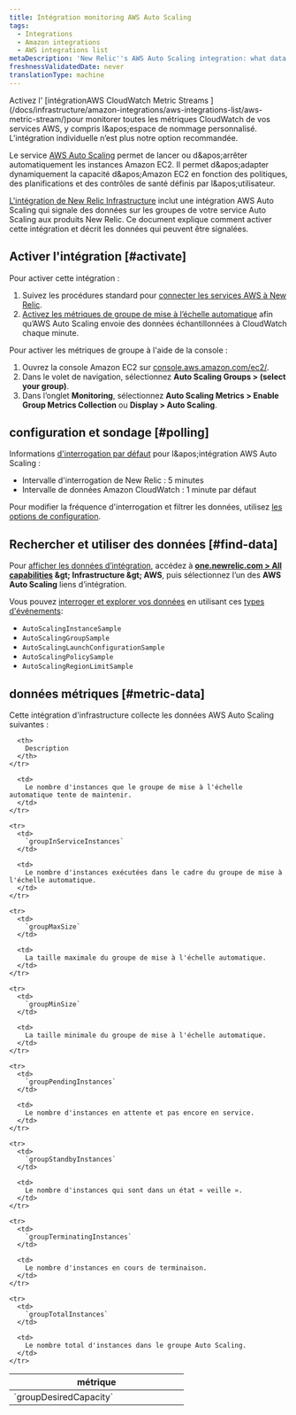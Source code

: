 ```yaml
---
title: Intégration monitoring AWS Auto Scaling
tags:
  - Integrations
  - Amazon integrations
  - AWS integrations list
metaDescription: 'New Relic''s AWS Auto Scaling integration: what data it reports, and how to enable it.'
freshnessValidatedDate: never
translationType: machine
---
```


<Callout variant="important">
  Activez l' [intégrationAWS CloudWatch Metric Streams ](/docs/infrastructure/amazon-integrations/aws-integrations-list/aws-metric-stream/)pour monitorer toutes les métriques CloudWatch de vos services AWS, y compris l&amp;apos;espace de nommage personnalisé. L’intégration individuelle n’est plus notre option recommandée.
</Callout>

Le service [AWS Auto Scaling](https://aws.amazon.com/autoscaling/) permet de lancer ou d&amp;apos;arrêter automatiquement les instances Amazon EC2. Il permet d&amp;apos;adapter dynamiquement la capacité d&amp;apos;Amazon EC2 en fonction des politiques, des planifications et des contrôles de santé définis par l&amp;apos;utilisateur.

[L'intégration de New Relic Infrastructure](/docs/infrastructure/introduction-infra-monitoring) inclut une intégration AWS Auto Scaling qui signale des données sur les groupes de votre service Auto Scaling aux produits New Relic. Ce document explique comment activer cette intégration et décrit les données qui peuvent être signalées.

## Activer l'intégration [#activate]

Pour activer cette intégration :

1. Suivez les procédures standard pour [connecter les services AWS à New Relic](/docs/infrastructure/infrastructure-integrations/getting-started/connect-aws-integrations-infrastructure).
2. [Activez les métriques de groupe de mise à l’échelle automatique](https://docs.aws.amazon.com/autoscaling/ec2/userguide/as-instance-monitoring.html#as-group-metrics) afin qu’AWS Auto Scaling envoie des données échantillonnées à CloudWatch chaque minute.

Pour activer les métriques de groupe à l'aide de la console :

1. Ouvrez la console Amazon EC2 sur [console.aws.amazon.com/ec2/](https://console.aws.amazon.com/ec2/).
2. Dans le volet de navigation, sélectionnez <DNT>**Auto Scaling Groups &gt; (select your group)**</DNT>.
3. Dans l’onglet <DNT>**Monitoring**</DNT>, sélectionnez <DNT>**Auto Scaling Metrics &gt; Enable Group Metrics Collection**</DNT> ou <DNT>**Display &gt; Auto Scaling**</DNT>.

## configuration et sondage [#polling]

Informations [d'interrogation par défaut](/docs/infrastructure/amazon-integrations/aws-integrations-list/aws-polling-intervals-infrastructure-integrations) pour l&amp;apos;intégration AWS Auto Scaling :

* Intervalle d'interrogation de New Relic : 5 minutes
* Intervalle de données Amazon CloudWatch : 1 minute par défaut

Pour modifier la fréquence d'interrogation et filtrer les données, utilisez [les options de configuration](/docs/integrations/new-relic-integrations/getting-started/configure-polling-frequency-data-collection-cloud-integrations).

## Rechercher et utiliser des données [#find-data]

Pour [afficher les données d’intégration](/docs/infrastructure/integrations/find-use-infrastructure-integration-data), accédez à <DNT>**[one.newrelic.com &gt; All capabilities](https://one.newrelic.com/all-capabilities) &amp;gt; Infrastructure &amp;gt; AWS**</DNT>, puis sélectionnez l’un des <DNT>**AWS Auto Scaling**</DNT> liens d’intégration.

Vous pouvez [interroger et explorer vos données](/docs/using-new-relic/data/understand-data/query-new-relic-data) en utilisant ces [types d'événements](/docs/data-apis/understand-data/new-relic-data-types/#event-data):

* `AutoScalingInstanceSample`
* `AutoScalingGroupSample`
* `AutoScalingLaunchConfigurationSample`
* `AutoScalingPolicySample`
* `AutoScalingRegionLimitSample`

## données métriques [#metric-data]

Cette intégration d'infrastructure collecte les données AWS Auto Scaling suivantes :

<table>
  <thead>
    <tr>
      <th width="300px">
        métrique
      </th>

      <th>
        Description
      </th>
    </tr>
  </thead>

  <tbody>
    <tr>
      <td>
        `groupDesiredCapacity`
      </td>

      <td>
        Le nombre d'instances que le groupe de mise à l'échelle automatique tente de maintenir.
      </td>
    </tr>

    <tr>
      <td>
        `groupInServiceInstances`
      </td>

      <td>
        Le nombre d'instances exécutées dans le cadre du groupe de mise à l'échelle automatique.
      </td>
    </tr>

    <tr>
      <td>
        `groupMaxSize`
      </td>

      <td>
        La taille maximale du groupe de mise à l'échelle automatique.
      </td>
    </tr>

    <tr>
      <td>
        `groupMinSize`
      </td>

      <td>
        La taille minimale du groupe de mise à l'échelle automatique.
      </td>
    </tr>

    <tr>
      <td>
        `groupPendingInstances`
      </td>

      <td>
        Le nombre d'instances en attente et pas encore en service.
      </td>
    </tr>

    <tr>
      <td>
        `groupStandbyInstances`
      </td>

      <td>
        Le nombre d'instances qui sont dans un état « veille ».
      </td>
    </tr>

    <tr>
      <td>
        `groupTerminatingInstances`
      </td>

      <td>
        Le nombre d'instances en cours de terminaison.
      </td>
    </tr>

    <tr>
      <td>
        `groupTotalInstances`
      </td>

      <td>
        Le nombre total d'instances dans le groupe Auto Scaling.
      </td>
    </tr>
  </tbody>
</table>